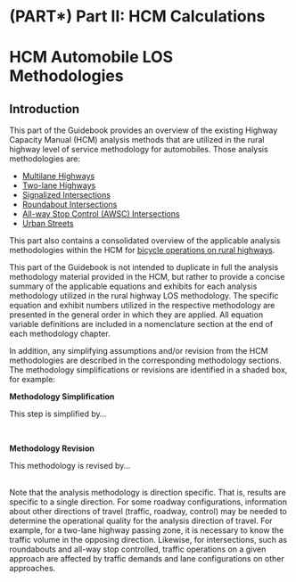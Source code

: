 # (PART\*) Part II: HCM Calculations {-} 

# HCM Automobile LOS Methodologies {#HCMmethodsIntro}

## Introduction

This part of the Guidebook provides an overview of the existing Highway Capacity Manual (HCM) analysis methods that are utilized in the rural highway level of service methodology for automobiles. Those analysis methodologies are:

- [Multilane Highways](#HCMmultilaneHwy)
- [Two-lane Highways](#HCMtwolaneHwy)
- [Signalized Intersections](#HCMsignal)
- [Roundabout Intersections](#HCMroundabout)
- [All-way Stop Control (AWSC) Intersections](#HCMawsc)
- [Urban Streets](#HCMurbanStreet)

This part also contains a consolidated overview of the applicable analysis methodologies within the HCM for [bicycle operations on rural highways](#HCMbicycle).

This part of the Guidebook is not intended to duplicate in full the analysis methodology material provided in the HCM, but rather to provide a concise summary of the applicable equations and exhibits for each analysis methodology utilized in the rural highway LOS methodology. The specific equation and exhibit numbers utilized in the respective methodology are presented in the general order in which they are applied. All equation variable definitions are included in a nomenclature section at the end of each methodology chapter.

In addition, any simplifying assumptions and/or revision from the HCM methodologies are described in the corresponding methodology sections. The methodology simplifications or revisions are identified in a shaded box, for example:

:::: {.graybox data-latex=""}
::: {.center data-latex=""}
**Methodology Simplification**
:::
This step is simplified by... 
::::

\

:::: {.graybox data-latex=""}
::: {.center data-latex=""}
**Methodology Revision**
:::
This methodology is revised by... 
::::

\
Note that the analysis methodology is direction specific. That is, results are specific to a single direction. For some roadway configurations, information about other directions of travel (traffic, roadway, control) may be needed to determine the operational quality for the analysis direction of travel. For example, for a two-lane highway passing zone, it is necessary to know the traffic volume in the opposing direction. Likewise, for intersections, such as roundabouts and all-way stop controlled, traffic operations on a given approach are affected by traffic demands and lane configurations on other approaches.
